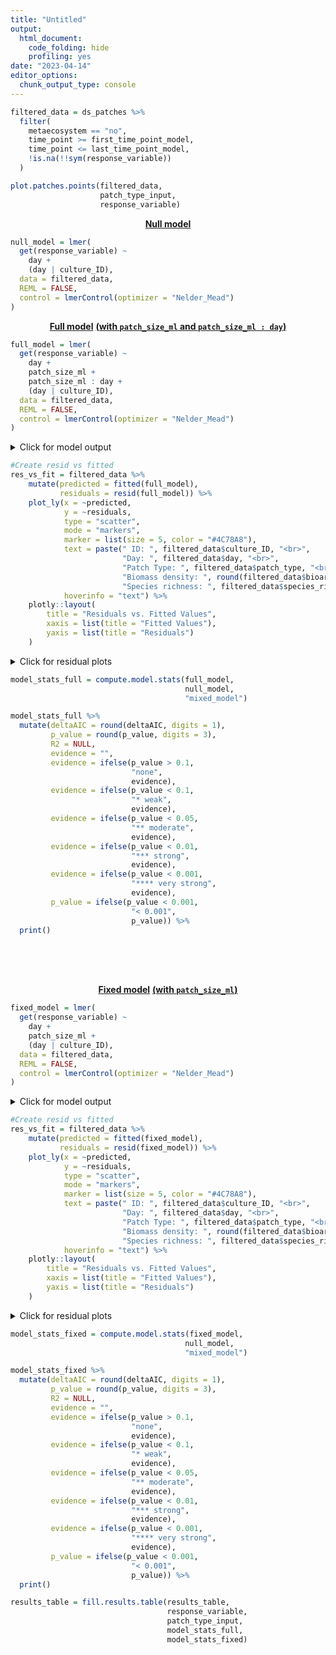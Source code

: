 ```yaml
---
title: "Untitled"
output:
  html_document:
    code_folding: hide
    profiling: yes
date: "2023-04-14"
editor_options: 
  chunk_output_type: console
---
```


```r
filtered_data = ds_patches %>%
  filter(
    metaecosystem == "no",
    time_point >= first_time_point_model,
    time_point <= last_time_point_model,
    !is.na(!!sym(response_variable))
  )
```

```r
plot.patches.points(filtered_data,
                    patch_type_input,
                    response_variable)
```

<center>[**Null model**]{.underline}</center>

```r
null_model = lmer(
  get(response_variable) ~
    day +
    (day | culture_ID),
  data = filtered_data,
  REML = FALSE,
  control = lmerControl(optimizer = "Nelder_Mead")
)
```

<center>[**Full model**]{.underline} [**(with `patch_size_ml` and `patch_size_ml : day`)**]{.underline}</center>

```r
full_model = lmer(
  get(response_variable) ~
    day +
    patch_size_ml +
    patch_size_ml : day +
    (day | culture_ID),
  data = filtered_data,
  REML = FALSE,
  control = lmerControl(optimizer = "Nelder_Mead")
)
```

<details>
  <summary>Click for model output</summary>
```r
print(summary(full_model), digits = 1)
```
</details>

```r
#Create resid vs fitted
res_vs_fit = filtered_data %>%
    mutate(predicted = fitted(full_model),
           residuals = resid(full_model)) %>%
    plot_ly(x = ~predicted,
            y = ~residuals,
            type = "scatter",
            mode = "markers",
            marker = list(size = 5, color = "#4C78A8"),
            text = paste(" ID: ", filtered_data$culture_ID, "<br>",
                         "Day: ", filtered_data$day, "<br>",
                         "Patch Type: ", filtered_data$patch_type, "<br>",
                         "Biomass density: ", round(filtered_data$bioarea_mm2_per_ml, digits = 2), "<br>",
                         "Species richness: ", filtered_data$species_richness, "<br>"),
            hoverinfo = "text") %>%
    plotly::layout(
        title = "Residuals vs. Fitted Values",
        xaxis = list(title = "Fitted Values"),
        yaxis = list(title = "Residuals")
    )
```

<details>
  <summary>Click for residual plots</summary>
```r
res_vs_fit
qqnorm(resid(full_model))
```
</details>

```r
model_stats_full = compute.model.stats(full_model,
                                       null_model,
                                       "mixed_model") 

model_stats_full %>%
  mutate(deltaAIC = round(deltaAIC, digits = 1),
         p_value = round(p_value, digits = 3),
         R2 = NULL,
         evidence = "",
         evidence = ifelse(p_value > 0.1, 
                           "none",
                           evidence),
         evidence = ifelse(p_value < 0.1, 
                           "* weak",
                           evidence),
         evidence = ifelse(p_value < 0.05, 
                           "** moderate",
                           evidence),
         evidence = ifelse(p_value < 0.01, 
                           "*** strong",
                           evidence),
         evidence = ifelse(p_value < 0.001, 
                           "**** very strong",
                           evidence),
         p_value = ifelse(p_value < 0.001,
                           "< 0.001",
                           p_value)) %>%
  print()
```

&nbsp;<br>
&nbsp;<br>
&nbsp;<br>

<center>[**Fixed model**]{.underline} [**(with `patch_size_ml`)**]{.underline}</center>

```r
fixed_model = lmer(
  get(response_variable) ~
    day +
    patch_size_ml +
    (day | culture_ID),
  data = filtered_data,
  REML = FALSE,
  control = lmerControl(optimizer = "Nelder_Mead")
)
```

<details>
  <summary>Click for model output</summary>
```r
print(summary(fixed_model), digits = 1)
```
</details> 

```r
#Create resid vs fitted
res_vs_fit = filtered_data %>%
    mutate(predicted = fitted(fixed_model),
           residuals = resid(fixed_model)) %>%
    plot_ly(x = ~predicted,
            y = ~residuals,
            type = "scatter",
            mode = "markers",
            marker = list(size = 5, color = "#4C78A8"),
            text = paste(" ID: ", filtered_data$culture_ID, "<br>",
                         "Day: ", filtered_data$day, "<br>",
                         "Patch Type: ", filtered_data$patch_type, "<br>",
                         "Biomass density: ", round(filtered_data$bioarea_mm2_per_ml, digits = 2), "<br>",
                         "Species richness: ", filtered_data$species_richness, "<br>"),
            hoverinfo = "text") %>%
    plotly::layout(
        title = "Residuals vs. Fitted Values",
        xaxis = list(title = "Fitted Values"),
        yaxis = list(title = "Residuals")
    )
```

<details>
  <summary>Click for residual plots</summary>
```r
res_vs_fit
qqnorm(resid(fixed_model))
```
</details> 

```r
model_stats_fixed = compute.model.stats(fixed_model,
                                       null_model,
                                       "mixed_model") 

model_stats_fixed %>%
  mutate(deltaAIC = round(deltaAIC, digits = 1),
         p_value = round(p_value, digits = 3),
         R2 = NULL,
         evidence = "",
         evidence = ifelse(p_value > 0.1, 
                           "none",
                           evidence),
         evidence = ifelse(p_value < 0.1, 
                           "* weak",
                           evidence),
         evidence = ifelse(p_value < 0.05, 
                           "** moderate",
                           evidence),
         evidence = ifelse(p_value < 0.01, 
                           "*** strong",
                           evidence),
         evidence = ifelse(p_value < 0.001, 
                           "**** very strong",
                           evidence),
         p_value = ifelse(p_value < 0.001,
                           "< 0.001",
                           p_value)) %>%
  print()
```

```r
results_table = fill.results.table(results_table,
                                   response_variable,
                                   patch_type_input,
                                   model_stats_full,
                                   model_stats_fixed)
```